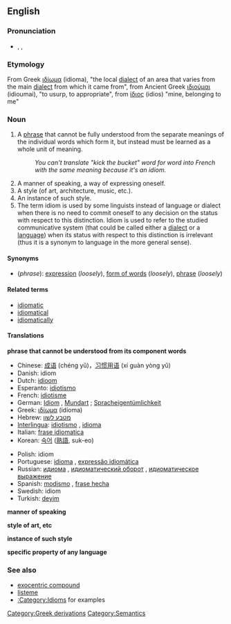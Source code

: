 {{see|Idiom}}
{{wikipedia}}
==English==

===Pronunciation===
*{{AHD|ĭd'ē-əm}}, {{IPA|/ˈɪdɪəm/}}, {{SAMPA|/"IdI@m/}}

===Etymology===
From Greek [[ιδίωμα]] (idioma), "the local [[dialect]] of an area that varies from the main [[dialect]] from which it came from", from Ancient Greek [[ιδιούμαι]] (idioumai), "to usurp, to appropriate", from [[ίδιος]] (idios) "mine, belonging to me"

===Noun===
{{en-noun}}

# A [[phrase]] that cannot be fully understood from the separate meanings of the individual words which form it, but instead must be learned as a whole unit of meaning.
#: ''You can't translate "kick the bucket" word for word into French with the same meaning because it's an idiom.''
# A manner of speaking, a way of expressing oneself.
# A style (of art, architecture, music, etc.).
# An instance of such style.
# The term idiom is used by some linguists instead of language or dialect when there is no need to commit oneself to any decision on the status with respect to this distinction. Idiom is used to refer to the studied communicative system (that could be called either a [[dialect]] or a [[language]]) when its status with respect to this distinction is irrelevant (thus it is a synonym to language in the more general sense).



====Synonyms====
*(''phrase''): [[expression]] (''loosely''), [[form of words]] (''loosely''), [[phrase]] (''loosely'')

====Related terms====
*[[idiomatic]]
*[[idiomatical]]
*[[idiomatically]]

====Translations====
'''phrase that cannot be understood from its component words'''
{{top}}
*Chinese: [[成语]] (chéng yǔ)，[[习惯用语]] (xí guàn yòng yǔ)
*Danish: idiom
*Dutch: [[idioom]] {{n}}
*Esperanto: [[idiotismo]]
*French: [[idiotisme]] {{m}}<!--these translate "phrase", "expression" rather than "idiom": [[locution]] {{f}}, [[expression#French|expression]] {{f}}-->
*German: [[Idiom]] {{n}}, [[Mundart]] {{f}}; [[Spracheigentümlichkeit]] {{f}}
*Greek: [[ιδίωμα]] (idíoma) {{n}}
*Hebrew: [[מטבע לשון]]
*[[Interlingua]]: [[idiotismo]]<!--this translates "phrase", "expression" rather than "idiom": [[expression#Interlingua|expression]]-->, [[idioma]]
*Italian: [[frase idiomatica]] {{f}}
*Korean: [[숙어]] ([[熟語]], suk-eo)
{{mid}}
*Polish: idiom {{m}}
*Portuguese: [[idioma]] {{m}}, [[expressão idiomática]] {{f}}
*Russian: [[идиома]] {{f}}, [[идиоматический оборот]] {{m}}, [[идиоматическое выражение]] {{n}}
*Spanish: [[modismo]] {{m}}, [[frase hecha]] {{f}}
*Swedish: idiom
*Turkish: [[deyim]]
{{bottom}}

'''manner of speaking'''
{{top}}
{{mid}}
{{bottom}}

'''style of art, etc'''
{{top}}
{{mid}}
{{bottom}}

'''instance of such style'''
{{top}}
{{mid}}
{{bottom}}

'''specific property of any language'''
{{top}}
{{mid}}
{{bottom}}

===See also===
*[[exocentric compound]]
*[[listeme]]
*[[:Category:Idioms]] for examples

[[Category:Greek derivations]]
[[Category:Semantics]]